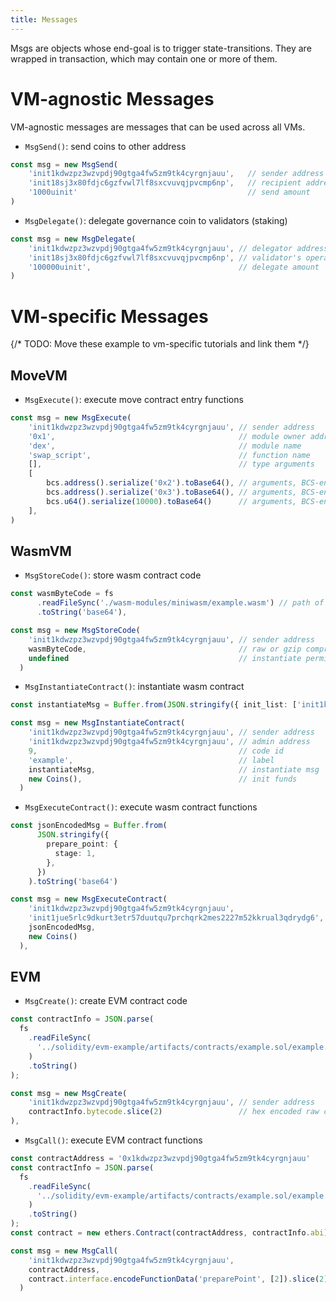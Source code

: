 ```yaml
---
title: Messages
---
```


Msgs are objects whose end-goal is to trigger state-transitions. They are wrapped in transaction, which may contain one or more of them.


# VM-agnostic Messages

VM-agnostic messages are messages that can be used across all VMs.

- `MsgSend()`: send coins to other address
```typescript
const msg = new MsgSend(
    'init1kdwzpz3wzvpdj90gtga4fw5zm9tk4cyrgnjauu',   // sender address
    'init18sj3x80fdjc6gzfvwl7lf8sxcvuvqjpvcmp6np',   // recipient address
    '1000uinit'                                      // send amount
)
```

- `MsgDelegate()`: delegate governance coin to validators (staking)
```typescript
const msg = new MsgDelegate(
    'init1kdwzpz3wzvpdj90gtga4fw5zm9tk4cyrgnjauu', // delegator address
    'init18sj3x80fdjc6gzfvwl7lf8sxcvuvqjpvcmp6np', // validator's operator addres
    '100000uinit',                                 // delegate amount
)
```

# VM-specific Messages

{/* TODO: Move these example to vm-specific tutorials and link them */}

## MoveVM
- `MsgExecute()`: execute move contract entry functions

```typescript
const msg = new MsgExecute(
    'init1kdwzpz3wzvpdj90gtga4fw5zm9tk4cyrgnjauu', // sender address
    '0x1',                                         // module owner address
    'dex',                                         // module name
    'swap_script',                                 // function name
    [],                                            // type arguments
    [
        bcs.address().serialize('0x2').toBase64(), // arguments, BCS-encoded
        bcs.address().serialize('0x3').toBase64(), // arguments, BCS-encoded
        bcs.u64().serialize(10000).toBase64()      // arguments, BCS-encoded
    ], 
)
```

## WasmVM

- `MsgStoreCode()`: store wasm contract code
```typescript
const wasmByteCode = fs
      .readFileSync('./wasm-modules/miniwasm/example.wasm') // path of wasm file
      .toString('base64'),

const msg = new MsgStoreCode(
    'init1kdwzpz3wzvpdj90gtga4fw5zm9tk4cyrgnjauu', // sender address
    wasmByteCode,                                  // raw or gzip compressed wasm bytecode
    undefined                                      // instantiate permission (optional)
  )
```

- `MsgInstantiateContract()`: instantiate wasm contract
```typescript
const instantiateMsg = Buffer.from(JSON.stringify({ init_list: ['init1kdwzpz3wzvpdj90gtga4fw5zm9tk4cyrgnjauu'] })).toString('base64')

const msg = new MsgInstantiateContract(
    'init1kdwzpz3wzvpdj90gtga4fw5zm9tk4cyrgnjauu', // sender address
    'init1kdwzpz3wzvpdj90gtga4fw5zm9tk4cyrgnjauu', // admin address
    9,                                             // code id
    'example',                                     // label
    instantiateMsg,                                // instantiate msg
    new Coins(),                                   // init funds
  )
```

- `MsgExecuteContract()`: execute wasm contract functions
```typescript
const jsonEncodedMsg = Buffer.from(
      JSON.stringify({
        prepare_point: {
          stage: 1,
        },
      })
    ).toString('base64')

const msg = new MsgExecuteContract(
    'init1kdwzpz3wzvpdj90gtga4fw5zm9tk4cyrgnjauu',                     // sender address
    'init1jue5rlc9dkurt3etr57duutqu7prchqrk2mes2227m52kkrual3qdrydg6', // contract address
    jsonEncodedMsg,                                                    // json encoded input msg
    new Coins()                                                        // coins transferred to the contract on execution
  ),
```

## EVM

- `MsgCreate()`: create EVM contract code
```typescript
const contractInfo = JSON.parse(
  fs
    .readFileSync(
      '../solidity/evm-example/artifacts/contracts/example.sol/example.json' // path of build response
    )
    .toString()
);

const msg = new MsgCreate(
    'init1kdwzpz3wzvpdj90gtga4fw5zm9tk4cyrgnjauu', // sender address
    contractInfo.bytecode.slice(2)                 // hex encoded raw contract bytes code
),
```

- `MsgCall()`: execute EVM contract functions
```typescript
const contractAddress = '0x1kdwzpz3wzvpdj90gtga4fw5zm9tk4cyrgnjauu'
const contractInfo = JSON.parse(
  fs
    .readFileSync(
      '../solidity/evm-example/artifacts/contracts/example.sol/example.json' // path of build response
    )
    .toString()
);
const contract = new ethers.Contract(contractAddress, contractInfo.abi)

const msg = new MsgCall(
    'init1kdwzpz3wzvpdj90gtga4fw5zm9tk4cyrgnjauu',                      // sender address
    contractAddress,                                                    // contract address
    contract.interface.encodeFunctionData('preparePoint', [2]).slice(2) // hex encoded execution input bytes
  )
```